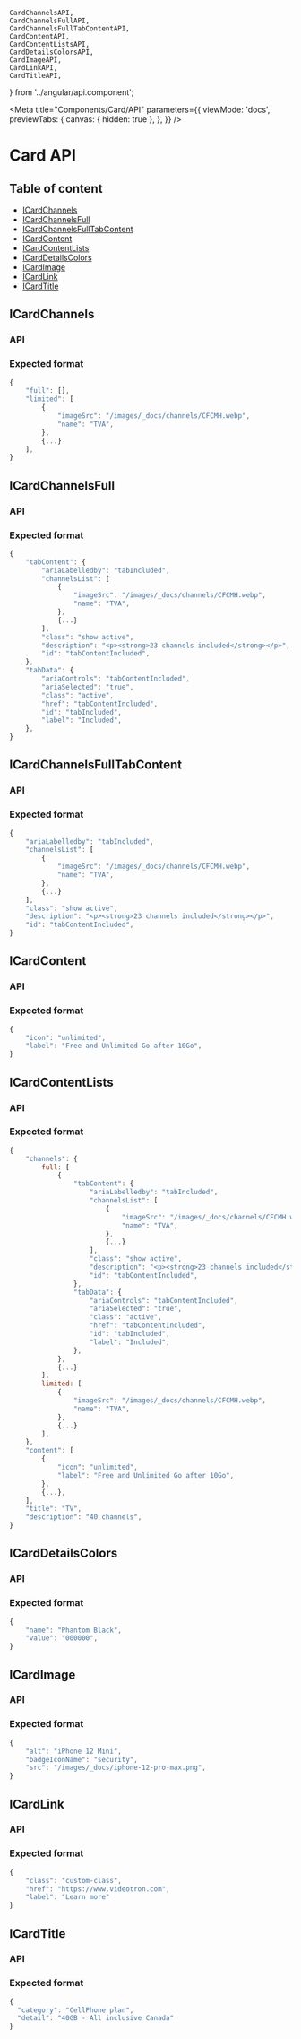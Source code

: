     CardChannelsAPI,
    CardChannelsFullAPI,
    CardChannelsFullTabContentAPI,
    CardContentAPI,
    CardContentListsAPI,
    CardDetailsColorsAPI,
    CardImageAPI,
    CardLinkAPI,
    CardTitleAPI,
} from '../angular/api.component';

<Meta
    title="Components/Card/API"
    parameters={{
        viewMode: 'docs',
        previewTabs: {
            canvas: { hidden: true },
        },
    }}
/>

# Card API

## Table of content

-   <a href="#icardchannels" target="_self">
        ICardChannels
    </a>
-   <a href="#icardchannelsfull" target="_self">
        ICardChannelsFull
    </a>
-   <a href="#icardchannelsfulltabcontent" target="_self">
        ICardChannelsFullTabContent
    </a>
-   <a href="#icardcontent" target="_self">
        ICardContent
    </a>
-   <a href="#icardcontentlists" target="_self">
        ICardContentLists
    </a>
-   <a href="#icarddetailscolors" target="_self">
        ICardDetailsColors
    </a>
-   <a href="#icardimage" target="_self">
        ICardImage
    </a>
-   <a href="#icardlink" target="_self">
        ICardLink
    </a>
-   <a href="#icardtitle" target="_self">
        ICardTitle
    </a>

## ICardChannels

<h3 id="icardchannels-api">API</h3>

<ArgsTable of={CardChannelsAPI} />

<h3 id="icardchannels-format">Expected format</h3>

```jsx
{
    "full": [],
    "limited": [
        {
            "imageSrc": "/images/_docs/channels/CFCMH.webp",
            "name": "TVA",
        },
        {...}
    ],
}
```

## ICardChannelsFull

<h3 id="icardchannelsfull-api">API</h3>

<ArgsTable of={CardChannelsFullAPI} />

<h3 id="icardchannelsfull-format">Expected format</h3>

```jsx
{
    "tabContent": {
        "ariaLabelledby": "tabIncluded",
        "channelsList": [
            {
                "imageSrc": "/images/_docs/channels/CFCMH.webp",
                "name": "TVA",
            },
            {...}
        ],
        "class": "show active",
        "description": "<p><strong>23 channels included</strong></p>",
        "id": "tabContentIncluded",
    },
    "tabData": {
        "ariaControls": "tabContentIncluded",
        "ariaSelected": "true",
        "class": "active",
        "href": "tabContentIncluded",
        "id": "tabIncluded",
        "label": "Included",
    },
}
```

## ICardChannelsFullTabContent

<h3 id="icardchannelsfulltabcontent-api">API</h3>

<ArgsTable of={CardChannelsFullTabContentAPI} />

<h3 id="icardchannelsfulltabcontent-format">Expected format</h3>

```jsx
{
    "ariaLabelledby": "tabIncluded",
    "channelsList": [
        {
            "imageSrc": "/images/_docs/channels/CFCMH.webp",
            "name": "TVA",
        },
        {...}
    ],
    "class": "show active",
    "description": "<p><strong>23 channels included</strong></p>",
    "id": "tabContentIncluded",
}
```

## ICardContent

<h3 id="icardcontent-api">API</h3>

<ArgsTable of={CardContentAPI} />

<h3 id="icardcontent-format">Expected format</h3>

```jsx
{
    "icon": "unlimited",
    "label": "Free and Unlimited Go after 10Go",
}
```

## ICardContentLists

<h3 id="icardcontentlists-api">API</h3>

<ArgsTable of={CardContentListsAPI} />

<h3 id="icardcontentlists-format">Expected format</h3>

```jsx
{
    "channels": {
        full: [
            {
                "tabContent": {
                    "ariaLabelledby": "tabIncluded",
                    "channelsList": [
                        {
                            "imageSrc": "/images/_docs/channels/CFCMH.webp",
                            "name": "TVA",
                        },
                        {...}
                    ],
                    "class": "show active",
                    "description": "<p><strong>23 channels included</strong></p>",
                    "id": "tabContentIncluded",
                },
                "tabData": {
                    "ariaControls": "tabContentIncluded",
                    "ariaSelected": "true",
                    "class": "active",
                    "href": "tabContentIncluded",
                    "id": "tabIncluded",
                    "label": "Included",
                },
            },
            {...}
        ],
        limited: [
            {
                "imageSrc": "/images/_docs/channels/CFCMH.webp",
                "name": "TVA",
            },
            {...}
        ],
    },
    "content": [
        {
            "icon": "unlimited",
            "label": "Free and Unlimited Go after 10Go",
        },
        {...},
    ],
    "title": "TV",
    "description": "40 channels",
}
```

## ICardDetailsColors

<h3 id="icarddetailscolors-api">API</h3>

<ArgsTable of={CardDetailsColorsAPI} />

<h3 id="icarddetailscolors-format">Expected format</h3>

```jsx
{
    "name": "Phantom Black",
    "value": "000000",
}
```

## ICardImage

<h3 id="icardimage-api">API</h3>

<ArgsTable of={CardImageAPI} />

<h3 id="icardimage-format">Expected format</h3>

```jsx
{
    "alt": "iPhone 12 Mini",
    "badgeIconName": "security",
    "src": "/images/_docs/iphone-12-pro-max.png",
}
```

## ICardLink

<h3 id="icardlink-api">API</h3>

<ArgsTable of={CardLinkAPI} />

<h3 id="icardlink-format">Expected format</h3>

```jsx
{
    "class": "custom-class",
    "href": "https://www.videotron.com",
    "label": "Learn more"
}
```

## ICardTitle

<h3 id="icardtitle-api">API</h3>

<ArgsTable of={CardTitleAPI} />

<h3 id="icardtitle-format">Expected format</h3>

```jsx
{
  "category": "CellPhone plan",
  "detail": "40GB - All inclusive Canada"
}
```
